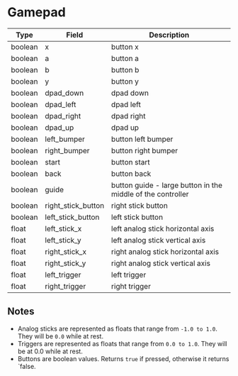 # Gamepad

| Type    | Field              | Description                                                 |
| ------- | ------------------ | ----------------------------------------------------------- |
| boolean | x                  | button x                                                    |
| boolean | a                  | button a                                                    |
| boolean | b                  | button b                                                    |
| boolean | y                  | button y                                                    |
| boolean | dpad_down          | dpad down                                                   |
| boolean | dpad_left          | dpad left                                                   |
| boolean | dpad_right         | dpad right                                                  |
| boolean | dpad_up            | dpad up                                                     |
| boolean | left_bumper        | button left bumper                                          |
| boolean | right_bumper       | button right bumper                                         |
| boolean | start              | button start                                                |
| boolean | back               | button back                                                 |
| boolean | guide              | button guide - large button in the middle of the controller |
| boolean | right_stick_button | right stick button                                          |
| boolean | left_stick_button  | left stick button                                           |
| float   | left_stick_x       | left analog stick horizontal axis                           |
| float   | left_stick_y       | left analog stick vertical axis                             |
| float   | right_stick_x      | right analog stick horizontal axis                          |
| float   | right_stick_y      | right analog stick vertical axis                            |
| float   | left_trigger       | left trigger                                                |
| float   | right_trigger      | right trigger                                               |

## Notes

- Analog sticks are represented as floats that range from `-1.0 to 1.0`. They will be `0.0` while at rest.
- Triggers are represented as floats that range from `0.0 to 1.0`. They will be at 0.0 while at rest.
- Buttons are boolean values. Returns `true` if pressed, otherwise it returns `false.
